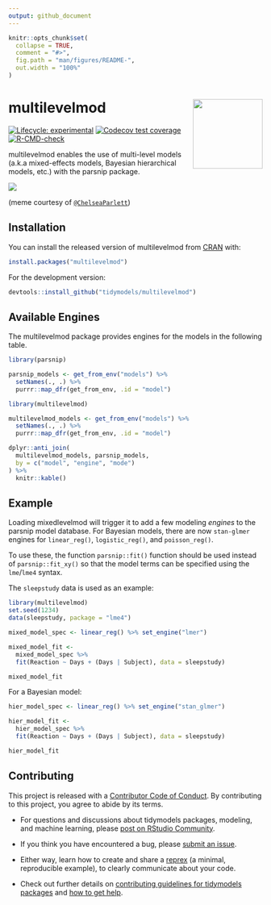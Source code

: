 ```yaml
---
output: github_document
---
```


<!-- README.md is generated from README.Rmd. Please edit that file -->

```r
knitr::opts_chunk$set(
  collapse = TRUE,
  comment = "#>",
  fig.path = "man/figures/README-",
  out.width = "100%"
)
```

# multilevelmod <a href="https://multilevelmod.tidymodels.org/"><img src="man/figures/logo.png" align="right" height="138" /></a>

<!-- badges: start -->
[![Lifecycle: experimental](https://img.shields.io/badge/lifecycle-experimental-orange.svg)](https://lifecycle.r-lib.org/articles/stages.html)
[![Codecov test coverage](https://codecov.io/gh/topepo/multilevelmod/branch/main/graph/badge.svg)](https://app.codecov.io/gh/topepo/multilevelmod?branch=main)
[![R-CMD-check](https://github.com/tidymodels/multilevelmod/actions/workflows/R-CMD-check.yaml/badge.svg)](https://github.com/tidymodels/multilevelmod/actions/workflows/R-CMD-check.yaml)
<!-- badges: end -->

multilevelmod enables the use of multi-level models (a.k.a mixed-effects models, Bayesian hierarchical models, etc.) with the parsnip package.  

<a href="https://pbs.twimg.com/media/FD1_OIhVIAE4H5l?format=jpg&name=small"><img src="man/figures/FD1_OIhVIAE4H5l.jpeg" align="center" /></a>

(meme courtesy of [`@ChelseaParlett`](https://twitter.com/ChelseaParlett))

## Installation

You can install the released version of multilevelmod from [CRAN](https://cran.r-project.org) with:

``` r
install.packages("multilevelmod")
```

For the development version: 

``` r
devtools::install_github("tidymodels/multilevelmod")
```

## Available Engines

The multilevelmod package provides engines for the models in the following table.

```r
library(parsnip)

parsnip_models <- get_from_env("models") %>%
  setNames(., .) %>%
  purrr::map_dfr(get_from_env, .id = "model")

library(multilevelmod)

multilevelmod_models <- get_from_env("models") %>%
  setNames(., .) %>%
  purrr::map_dfr(get_from_env, .id = "model")

dplyr::anti_join(
  multilevelmod_models, parsnip_models, 
  by = c("model", "engine", "mode")
) %>%
  knitr::kable()
```

## Example

Loading mixedlevelmod will trigger it to add a few modeling _engines_ to the parsnip model database. For Bayesian models, there are now `stan-glmer` engines for `linear_reg()`, `logistic_reg()`, and `poisson_reg()`. 

To use these, the function `parsnip::fit()` function should be used instead of `parsnip::fit_xy()` so that the model terms can be specified using the `lme`/`lme4` syntax. 

The `sleepstudy` data is used as an example: 

```r
library(multilevelmod)
set.seed(1234)
data(sleepstudy, package = "lme4")

mixed_model_spec <- linear_reg() %>% set_engine("lmer")

mixed_model_fit <- 
  mixed_model_spec %>% 
  fit(Reaction ~ Days + (Days | Subject), data = sleepstudy)

mixed_model_fit
```

For a Bayesian model: 


```r
hier_model_spec <- linear_reg() %>% set_engine("stan_glmer")

hier_model_fit <- 
  hier_model_spec %>% 
  fit(Reaction ~ Days + (Days | Subject), data = sleepstudy)

hier_model_fit
```

## Contributing

This project is released with a [Contributor Code of Conduct](https://www.contributor-covenant.org/version/2/0/CODE_OF_CONDUCT.html). By contributing to this project, you agree to abide by its terms.

- For questions and discussions about tidymodels packages, modeling, and machine learning, please [post on RStudio Community](https://community.rstudio.com/new-topic?category_id=15&tags=tidymodels,question).

- If you think you have encountered a bug, please [submit an issue](https://github.com/tidymodels/multilevelmod/issues).

- Either way, learn how to create and share a [reprex](https://community.rstudio.com/new-topic?category_id=15&tags=tidymodels,question) (a minimal, reproducible example), to clearly communicate about your code.

- Check out further details on [contributing guidelines for tidymodels packages](https://www.tidymodels.org/contribute/) and [how to get help](https://www.tidymodels.org/help/).

